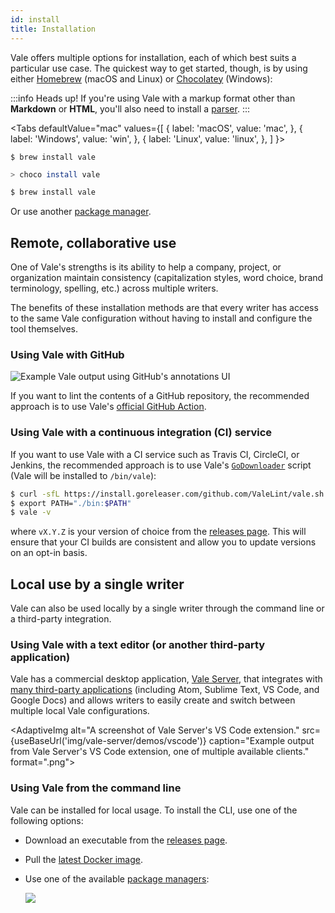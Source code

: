```yaml
---
id: install
title: Installation
---
```



Vale offers multiple options for installation, each of which best suits a particular use case. The
quickest way to get started, though, is by using either
[Homebrew](https://formulae.brew.sh/formula/vale#default) (macOS and Linux) or
[Chocolatey](https://chocolatey.org/packages/vale) (Windows):

:::info Heads up!
If you're using Vale with a markup format other than **Markdown** or **HTML**, you'll also need to
install a [parser](/vale/scoping#formats).
:::

<Tabs
  defaultValue="mac"
  values={[
    { label: 'macOS', value: 'mac', },
    { label: 'Windows', value: 'win', },
    { label: 'Linux', value: 'linux', },
  ]
}>
<TabItem value="mac">

```shell
$ brew install vale
```

</TabItem>
<TabItem value="win">

```bash
> choco install vale
```

</TabItem>
<TabItem value="linux">

```bash
$ brew install vale
```
Or use another [package manager](https://repology.org/project/vale/versions).
</TabItem>
</Tabs>

## Remote, collaborative use

One of Vale's strengths is its ability to help a company, project, or organization maintain consistency \(capitalization styles, word choice, brand terminology, spelling, etc.\) across multiple writers.

The benefits of these installation methods are that every writer has access to the same Vale configuration without having to install and configure the tool themselves.

### Using Vale with GitHub

![Example Vale output using GitHub&apos;s annotations UI](https://user-images.githubusercontent.com/8785025/67726924-bf3e6180-f9a4-11e9-9c32-2233756731b9.png)

If you want to lint the contents of a GitHub repository, the recommended approach is to use Vale's [official GitHub Action](https://github.com/errata-ai/vale-action).

### Using Vale with a continuous integration \(CI\) service

If you want to use Vale with a CI service such as Travis CI, CircleCI, or Jenkins, the recommended approach is to use Vale's [`GoDownloader`](https://github.com/goreleaser/godownloader) script \(Vale will be installed to `/bin/vale`\):

```bash
$ curl -sfL https://install.goreleaser.com/github.com/ValeLint/vale.sh | sh -s vX.Y.Z
$ export PATH="./bin:$PATH"
$ vale -v
```

where `vX.Y.Z` is your version of choice from the [releases page](https://github.com/errata-ai/vale/releases). This will ensure that your CI builds are consistent and allow you to update versions on an opt-in basis.

## Local use by a single writer

Vale can also be used locally by a single writer through the command line or a third-party integration.

### Using Vale with a text editor \(or another third-party application\)

Vale has a commercial desktop application, [Vale Server](https://errata.ai/vale-server/), that integrates with [many third-party applications](https://errata-ai.github.io/vale-server/docs/usage#step-5-using-a-client-application) \(including Atom, Sublime Text, VS Code, and Google Docs\) and allows writers to easily create and switch between multiple local Vale configurations.

<AdaptiveImg
    alt="A screenshot of Vale Server's VS Code extension."
    src={useBaseUrl('img/vale-server/demos/vscode')}
    caption="Example output from Vale Server's VS Code extension, one of multiple available clients."
    format=".png">
</AdaptiveImg>

### Using Vale from the command line

Vale can be installed for local usage. To install the CLI, use one of the following options:

* Download an executable from the [releases page](https://github.com/errata-ai/vale/releases).
* Pull the [latest Docker image](https://hub.docker.com/r/jdkato/vale).
* Use one of the available [package managers](https://repology.org/project/vale/versions):

    ![](https://repology.org/badge/vertical-allrepos/vale.svg)
